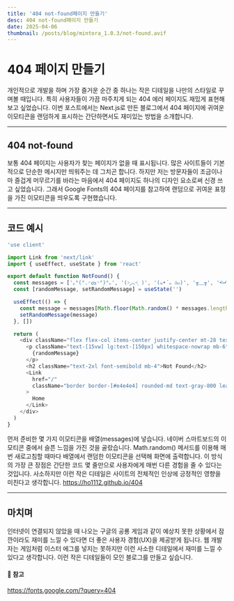 ```yaml
---
title: '404 not-found페이지 만들기'
desc: 404 not-found페이지 만들기
date: 2025-04-06
thumbnail: /posts/blog/mintora_1.0.3/not-found.avif
---
```


<h1>404 페이지 만들기</h1>

개인적으로 개발을 하며 가장 즐거운 순간 중 하나는 작은 디테일을 나만의 스타일로 꾸며볼 때입니다.
특히 사용자들이 가끔 마주치게 되는 404 에러 페이지도 재밌게 표현해보고 싶었습니다. 이번 포스트에서는 Next.js로 만든 블로그에서 404 페이지에 귀여운 이모티콘을 랜덤하게 표시하는 간단하면서도 재미있는 방법을 소개합니다.

---

## 404 not-found
보통 404 페이지는 사용자가 찾는 페이지가 없을 때 표시됩니다. 많은 사이트들이 기본적으로 단순한 메시지만 띄워주는 데 그치곤 합니다. 하지만 저는 방문자들이 조금이나마 즐겁게 머무르기를 바라는 마음에서 404 페이지도 하나의 디자인 요소로써 신경 쓰고 싶었습니다.
그래서 Google Fonts의 404 페이지를 참고하여 랜덤으로 귀여운 표정을 가진 이모티콘을 띄우도록 구현했습니다.

---
## 코드 예시
```javascript
'use client'

import Link from 'next/link'
import { useEffect, useState } from 'react'

export default function NotFound() {
  const messages = ['｡°(°.◜ᯅ◝°)°｡', '(˃̣̣̣̣︿˂̣̣̣̣ )', '(๑•́ ᎔ ก̀๑)', '╥﹏╥', '•᷄⌓•᷅']
  const [randomMessage, setRandomMessage] = useState('')

  useEffect(() => {
    const message = messages[Math.floor(Math.random() * messages.length)]
    setRandomMessage(message)
  }, [])

  return (
    <div className="flex flex-col items-center justify-center mt-28 text-center px-4">
      <p className="text-[15vw] lg:text-[150px] whitespace-nowrap mb-6">
        {randomMessage}
      </p>
      <h2 className="text-2xl font-semibold mb-4">Not Found</h2>
      <Link
        href="/"
        className="border border-[#e4e4e4] rounded-md text-gray-800 leading-[38px] px-4"
      >
        Home
      </Link>
    </div>
  )
}

```

먼저 준비한 몇 가지 이모티콘을 배열(messages)에 넣습니다. 네이버 스마트보드의 이모티콘 중에서 슬픈 느낌을 가진 것을 골랐습니다.
Math.random() 메서드를 이용해 매번 새로고침할 때마다 배열에서 랜덤한 이모티콘을 선택해 화면에 출력합니다.
이 방식의 가장 큰 장점은 간단한 코드 몇 줄만으로 사용자에게 매번 다른 경험을 줄 수 있다는 것입니다. 사소하지만 이런 작은 디테일은 사이트의 전체적인 인상에 긍정적인 영향을 미친다고 생각합니다.
https://ho1112.github.io/404

---

## 마치며
인터넷이 연결되지 않았을 때 나오는 구글의 공룡 게임과 같이 예상치 못한 상황에서 잠깐이라도 재미를 느낄 수 있다면 더 좋은 사용자 경험(UX)을 제공받게 됩니다.
웹 개발자는 게임처럼 이스터 에그를 넣지는 못하지만 이런 사소한 디테일에서 재미를 느낄 수 있다고 생각합니다.
이런 작은 디테일들이 모인 블로그를 만들고 싶습니다.

#### 🔗 참고
https://fonts.google.com/?query=404

